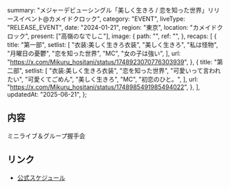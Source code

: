   summary:
    "メジャーデビューシングル「美しく生きろ / 恋を知った世界」リリースイベント@カメイドクロック",
  category: "EVENT",
  liveType: "RELEASE_EVENT",
  date: "2024-01-21",
  region: "東京",
  location: "カメイドクロック",
  present: ["高嶺のなでしこ"],
  image: {
    path: "",
    ref: "",
  },
  recaps: [
    {
      title: "第一部",
      setlist: [
        "衣装:美しく生きろ衣装",
        "美しく生きろ",
        "私は怪物",
        "月曜日の憂鬱",
        "恋を知った世界",
        "MC",
        "女の子は強い",
      ],
      url: "https://x.com/Mikuru_hositani/status/1748923070776303939",
    },
    {
      title: "第二部",
      setlist: [
        "衣装:美しく生きろ衣装",
        "恋を知った世界",
        "可愛いって言われたい",
        "可愛くてごめん",
        "美しく生きろ",
        "MC",
        "初恋のひと。",
      ],
      url: "https://x.com/Mikuru_hositani/status/1748985491985494022",
    },
  ],
  updatedAt: "2025-06-21",
};

## 内容

ミニライブ＆グループ握手会

## リンク

- [公式スケジュール](https://takanenonadeshiko.jp/?p=1698)
